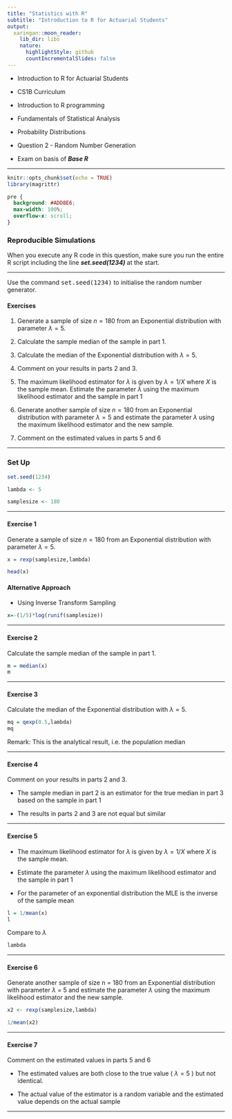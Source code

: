 ```yaml
---
title: "Statistics with R"
subtitle: "Introduction to R for Actuarial Students"
output:
  xaringan::moon_reader:
    lib_dir: libs
    nature:
      highlightStyle: github
      countIncrementalSlides: false
---
```


* Introduction to R for Actuarial Students

* CS1B Curriculum

* Introduction to R programming
* Fundamentals of Statistical Analysis
* Probability Distributions

* Question 2 - Random Number Generation
* Exam on basis of ***Base R*** 

---


```r
knitr::opts_chunk$set(echo = TRUE)
library(magrittr)
```

```css
pre {
  background: #ADD8E6;
  max-width: 100%;
  overflow-x: scroll;
}
```

### Reproducible Simulations


When you execute any R code in this question, make sure you run the entire R script 
including the line ***set.seed(1234)*** at the start.

---

Use the command <tt>set.seed(1234)</tt> to initialise the random number generator. 


#### Exercises
1.  Generate a sample of size $n = 180$ from an Exponential distribution 
with parameter $\lambda  = 5$. 

2. Calculate the sample median of the sample in part 1.

3. Calculate the median of the Exponential distribution with $\lambda  = 5$. 

4. Comment on your results in parts 2 and 3. 

5.  The maximum likelihood estimator for $\lambda$ is given by $\lambda = 1/X$ where $X$ is the sample 
mean. Estimate the parameter $\lambda$  using the maximum likelihood estimator and 
the sample in part 1

6. Generate another sample of size $n = 180$ from an Exponential 
distribution with parameter $\lambda  = 5$ and estimate the parameter $\lambda$  using 
the maximum likelihood estimator and the new sample. 

7. Comment on the estimated values in parts 5 and 6


---

### Set Up 

```r
set.seed(1234) 

lambda <- 5

samplesize <- 180

```

---

#### Exercise 1

Generate a sample of size $n = 180$ from an Exponential distribution 
with parameter $\lambda  = 5$. 
  
```r
x = rexp(samplesize,lambda) 

```

```r
head(x)
```


#### Alternative Approach

* Using Inverse Transform Sampling

```r
x=-(1/5)*log(runif(samplesize))
```

---

#### Exercise 2

Calculate the sample median of the sample in part 1.

```r
m = median(x) 
m 
```

---

#### Exercise 3

Calculate the median of the Exponential distribution with $\lambda  = 5$. 

```r
mq = qexp(0.5,lambda)
mq 
```

Remark: This is the analytical result, i.e. the population median

---

#### Exercise 4

Comment on your results in parts 2 and 3.

* The sample median in part 2 is an estimator for the true median in part 3 based
on the sample in part 1 

* The results in parts 2 and 3 are not equal but similar 

---

#### Exercise 5

* The maximum likelihood estimator for $\lambda$ is given by $\lambda = 1/X$ where $X$ is the sample 
mean. 

* Estimate the parameter $\lambda$  using the maximum likelihood estimator and 
the sample in part 1



* For the parameter of an exponential distribution the MLE is the inverse of the
sample mean

```r
l = 1/mean(x) 
l 
```

Compare to $\lambda$

```r
lambda
```
---

#### Exercise 6

Generate another sample of size n = 180 from an Exponential distribution with parameter $\lambda$  = 5 and estimate the parameter $\lambda$ using the maximum likelihood estimator and the new sample. 

```r
x2 <- rexp(samplesize,lambda)

1/mean(x2) 
```

---

#### Exercise 7

Comment on the estimated values in parts 5 and 6

* The estimated values are both close to the true value ( $\lambda = 5$ ) but not identical. 

* The actual value of the estimator is a random variable and the estimated value depends on the actual sample


---